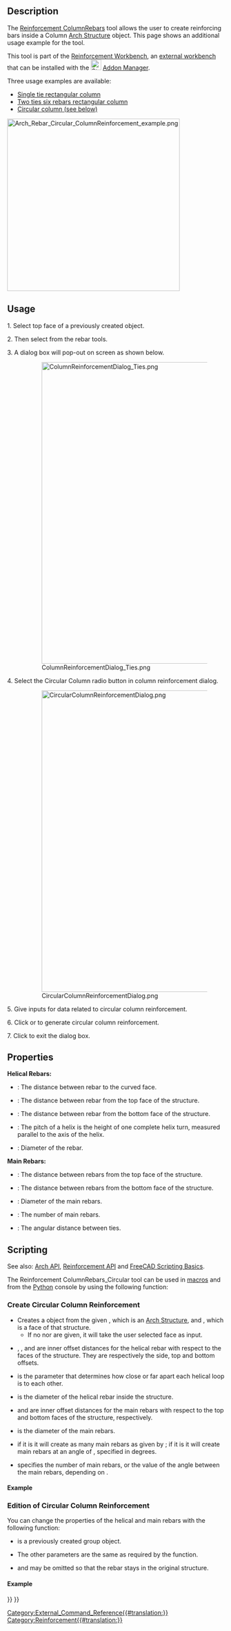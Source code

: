 <languages/>
<translate>

<!--T:1-->
{{Docnav
|
|
|[[Reinforcement_Workbench|Reinforcement]]
|IconL=
|IconR=
|IconC=Reinforcement_Workbench.svg
}}

<!--T:37-->
{{GuiCommand
|Name=Reinforcement ColumnRebars
|MenuLocation=3D/BIM → Reinforcement Tools → Column Reinforcement
|Workbenches=[[Reinforcement_Workbench|Reinforcement]], [[BIM_Workbench|BIM]]
|Version=0.19
|SeeAlso=[[Reinforcement_ColumnRebars|Reinforcement ColumnRebars]], [[Reinforcement_ColumnRebars_TwoTiesSixRebars|Reinforcement ColumnRebars TwoTiesSixRebars]]
}}

==Description== <!--T:2-->

<!--T:38-->
The [[Reinforcement_ColumnRebars|Reinforcement ColumnRebars]] tool allows the user to create reinforcing bars inside a Column [[Arch Structure|Arch Structure]] object. This page shows an additional usage example for the tool.

<!--T:22-->
This tool is part of the [[Reinforcement_Workbench|Reinforcement Workbench]], an [[External_workbenches|external workbench]] that can be installed with the [[Image:Std_AddonMgr.svg|24px]] [[Std_AddonMgr|Addon Manager]].

<!--T:61-->
Three usage examples are available:
* [[Reinforcement_ColumnRebars|Single tie rectangular column]]
* [[Reinforcement_ColumnRebars_TwoTiesSixRebars|Two ties six rebars rectangular column]]
* [[#Usage|Circular column (see below)]]

</translate>
[[Image:Arch_Rebar_Circular_ColumnReinforcement_example.png|400px]]
<translate>
<!--T:3-->
{{Caption|Circular reinforcement inside a [[Arch_Structure|column]]}}

==Usage== <!--T:4-->

<!--T:51-->
1. Select top face of a previously created {{Button|[[Image:Arch_Structure.svg|16px]] [[Arch_Structure|Structure]]}} object.

<!--T:52-->
2. Then select {{Button|[[Image:Reinforcement_ColumnRebars.svg|16px]] [[Reinforcement_ColumnRebars|Column Reinforcement]]}} from the rebar tools.

<!--T:53-->
3. A dialog box will pop-out on screen as shown below.

</translate>
: [[Image:ColumnReinforcementDialog_Ties.png|700px]]
<translate>
<!--T:46-->
: {{Caption|Dialog Box for the Arch Rebar ColumnReinforcement tool}}

<!--T:54-->
4. Select the Circular Column radio button in column reinforcement dialog.

</translate>
: [[Image:CircularColumnReinforcementDialog.png|700px]]
<translate>
<!--T:48-->
: {{Caption|Dialog Box for Circular Column Reinforcement}}

<!--T:55-->
5. Give inputs for data related to circular column reinforcement.

<!--T:56-->
6. Click {{Button|OK}} or {{Button|Apply}} to generate circular column reinforcement.

<!--T:57-->
7. Click {{Button|Cancel}} to exit the dialog box.

==Properties== <!--T:6-->

<!--T:58-->
'''Helical Rebars:'''

<!--T:7-->
* {{PropertyData|Side Cover}}: The distance between rebar to the curved face.
* {{PropertyData|Top Cover}}: The distance between rebar from the top face of the structure.
* {{PropertyData|Bottom Cover}}: The distance between rebar from the bottom face of the structure.
* {{PropertyData|Pitch}}: The pitch of a helix is the height of one complete helix turn, measured parallel to the axis of the helix.
* {{PropertyData|Diameter}}: Diameter of the rebar.

<!--T:59-->
'''Main Rebars:'''

<!--T:39-->
* {{PropertyData|Top Offset}}: The distance between rebars from the top face of the structure.
* {{PropertyData|Bottom Offset}}: The distance between rebars from the bottom face of the structure.
* {{PropertyData|Diameter}}: Diameter of the main rebars.
* {{PropertyData|Number}}: The number of main rebars.
* {{PropertyData|Angle}}: The angular distance between ties.

==Scripting== <!--T:8-->

<!--T:40-->
See also: [[Arch API|Arch API]], [[Reinforcement API|Reinforcement API]] and [[FreeCAD Scripting Basics|FreeCAD Scripting Basics]].

<!--T:9-->
The Reinforcement ColumnRebars_Circular tool can be used in [[macros|macros]] and from the [[Python|Python]] console by using the following function:

=== Create Circular Column Reinforcement === <!--T:41-->

</translate>
{{Code|code=
RebarGroup = CircularColumn.makeReinforcement(
    s_cover,
    helical_rebar_t_offset,
    helical_rebar_b_offset,
    pitch,
    dia_of_helical_rebar,
    main_rebars_t_offset,
    main_rebars_b_offset,
    dia_of_main_rebars,
    number_angle_check,
    number_angle_value,
    structure=None,
    facename=None,
)
}}
<translate>

<!--T:24-->
* Creates a {{incode|RebarGroup}} object from the given {{incode|structure}}, which is an [[Arch Structure|Arch Structure]], and {{incode|facename}}, which is a face of that structure.
** If no {{incode|structure}} nor {{incode|facename}} are given, it will take the user selected face as input.
* {{incode|s_cover}}, {{incode|helical_rebar_t_offset}}, and {{incode|helical_rebar_b_offset}} are inner offset distances for the helical rebar with respect to the faces of the structure. They are respectively the side, top and bottom offsets.
* {{incode|pitch}} is the parameter that determines how close or far apart each helical loop is to each other.
* {{incode|dia_of_helical_rebar}} is the diameter of the helical rebar inside the structure.
* {{incode|main_rebars_t_offset}} and {{incode|main_rebars_b_offset}} are inner offset distances for the main rebars with respect to the top and bottom faces of the structure, respectively.
* {{incode|dia_of_main_rebars}} is the diameter of the main rebars.
* {{incode|number_angle_check}} if it is {{incode|True}} it will create as many main rebars as given by {{incode|number_angle_value}}; if it is {{incode|False}} it will create main rebars at an angle of {{incode|number_spacing_value}}, specified in degrees.
* {{incode|number_angle_value}} specifies the number of main rebars, or the value of the angle between the main rebars, depending on {{incode|number_angle_check}}.

==== Example ==== <!--T:42-->

</translate>
{{Code|code=
import FreeCAD, Draft, Arch
from ColumnReinforcement import CircularColumn

Circle = Draft.makeCircle(radius=250)
Structure = Arch.makeStructure(Circle)
Structure.ViewObject.Transparency = 80
FreeCAD.ActiveDocument.recompute()

RebarGroup = CircularColumn.makeReinforcement(
    s_cover=20,
    helical_rebar_t_offset=40,
    helical_rebar_b_offset=40,
    pitch=50,
    dia_of_helical_rebar=8,
    main_rebars_t_offset=20,
    main_rebars_b_offset=20,
    dia_of_main_rebars=16,
    number_angle_check=True,
    number_angle_value=6,
    structure=Structure,
    facename="Face3",
).rebar_group
}}
<translate>

=== Edition of Circular Column Reinforcement === <!--T:60-->

<!--T:43-->
You can change the properties of the helical and main rebars with the following function:

</translate>
{{Code|code=
rebar_group = editReinforcement(
    rebar_group,
    s_cover,
    helical_rebar_t_offset,
    helical_rebar_b_offset,
    pitch,
    dia_of_helical_rebar,
    main_rebars_t_offset,
    main_rebars_b_offset,
    dia_of_main_rebars,
    number_angle_check,
    number_angle_value,
    structure=None,
    facename=None,
)
}}
<translate>

<!--T:44-->
* {{incode|rebar_group}} is a previously created {{incode|ColumnReinforcement}} group object.
* The other parameters are the same as required by the {{incode|makeSingleTieFourRebars()}} function.
* {{incode|structure}} and {{incode|facename}} may be omitted so that the rebar stays in the original structure.

==== Example ==== <!--T:45-->

</translate>
{{Code|code=
from ColumnReinforcement import CircularColumn

rebar_group = CircularColumn.editReinforcement(
    rebar_group,
    s_cover=30,
    helical_rebar_t_offset=30,
    helical_rebar_b_offset=30,
    pitch=60,
    dia_of_helical_rebar=10,
    main_rebars_t_offset=-30,
    main_rebars_b_offset=-30,
    dia_of_main_rebars=18,
    number_angle_check=False,
    number_angle_value=45,
    structure=Structure,
    facename="Face3",
)
}}
<translate>


<!--T:21-->
{{Docnav
|
|
|[[Reinforcement_Workbench|Reinforcement]]
|IconL=
|IconR=
|IconC=Reinforcement_Workbench.svg
}}

</translate>
[[Category:External_Command_Reference{{#translation:}}]]
[[Category:Reinforcement{{#translation:}}]]
{{BIM_Tools_navi{{#translation:}}}}
{{Userdocnavi{{#translation:}}}}
